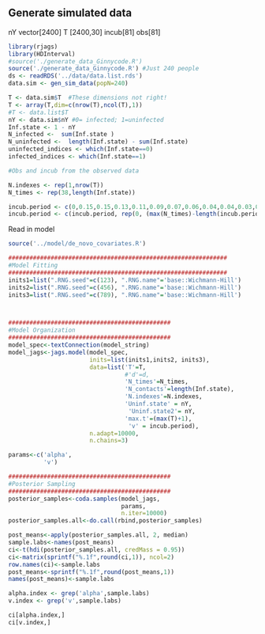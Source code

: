 ## Generate simulated data
nY vector[2400]
T [2400,30]
incub[81]
obs[81]

```r
library(rjags)
library(HDInterval)
#source('./generate_data_Ginnycode.R')
source('./generate_data_Ginnycode.R') #Just 240 people
ds <- readRDS('../data/data.list.rds')
data.sim <- gen_sim_data(popN=240)

T <- data.sim$T  #These dimensions not right!
T <- array(T,dim=c(nrow(T),ncol(T),1))
#T <- data.list$T
nY <- data.sim$nY #0= infected; 1=uninfected
Inf.state <- 1 - nY 
N_infected <-  sum(Inf.state )
N_uninfected <-  length(Inf.state) - sum(Inf.state)
uninfected_indices <- which(Inf.state==0)
infected_indices <- which(Inf.state==1)

#Obs and incub from the observed data

N.indexes <- rep(1,nrow(T))
N_times <- rep(38,length(Inf.state))

incub.period <- c(0,0.15,0.15,0.13,0.11,0.09,0.07,0.06,0.04,0.04,0.03,0.02,0.02, 0.01,0.01, 0.007)   #from day 1 to day 15
incub.period <- c(incub.period, rep(0, (max(N_times)-length(incub.period)) ))
```


Read in model
```r
source('../model/de_novo_covariates.R')
```

```r
##############################################################
#Model Fitting
##############################################################
inits1=list(".RNG.seed"=c(123), ".RNG.name"='base::Wichmann-Hill')
inits2=list(".RNG.seed"=c(456), ".RNG.name"='base::Wichmann-Hill')
inits3=list(".RNG.seed"=c(789), ".RNG.name"='base::Wichmann-Hill')



##############################################
#Model Organization
##############################################
model_spec<-textConnection(model_string)
model_jags<-jags.model(model_spec, 
                       inits=list(inits1,inits2, inits3),
                       data=list('T'=T,
                                 #'d'=d,
                                 'N_times'=N_times,
                                 'N_contacts'=length(Inf.state),
                                 'N.indexes'=N.indexes,
                                 'Uninf.state' = nY,
                                  'Uninf.state2'= nY,
                                 'max.t'=(max(T)+1),
                                  'v' = incub.period),
                       n.adapt=10000, 
                       n.chains=3)

```

```r
params<-c('alpha',
          'v')

##############################################
#Posterior Sampling
##############################################
posterior_samples<-coda.samples(model_jags, 
                                params, 
                                n.iter=10000)
posterior_samples.all<-do.call(rbind,posterior_samples)

post_means<-apply(posterior_samples.all, 2, median)
sample.labs<-names(post_means)
ci<-t(hdi(posterior_samples.all, credMass = 0.95))
ci<-matrix(sprintf("%.1f",round(ci,1)), ncol=2)
row.names(ci)<-sample.labs
post_means<-sprintf("%.1f",round(post_means,1))
names(post_means)<-sample.labs

alpha.index <- grep('alpha',sample.labs)
v.index <- grep('v',sample.labs)

ci[alpha.index,]
ci[v.index,]



```



